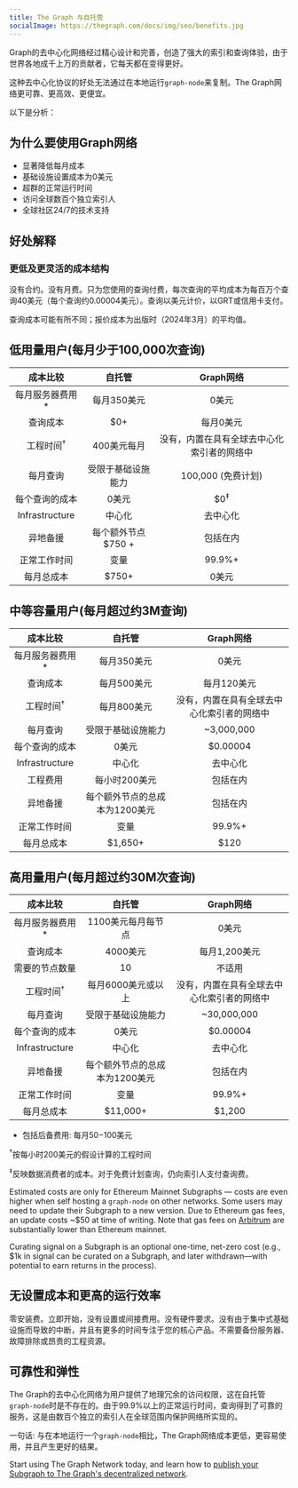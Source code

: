 ```yaml
---
title: The Graph 与自托管
socialImage: https://thegraph.com/docs/img/seo/benefits.jpg
---
```


Graph的去中心化网络经过精心设计和完善，创造了强大的索引和查询体验，由于世界各地成千上万的贡献者，它每天都在变得更好。

这种去中心化协议的好处无法通过在本地运行`graph-node`来复制。The Graph网络更可靠、更高效、更便宜。

以下是分析：

## 为什么要使用Graph网络

- 显著降低每月成本
- 基础设施设置成本为0美元
- 超群的正常运行时间
- 访问全球数百个独立索引人
- 全球社区24/7的技术支持

## 好处解释

### 更低及更灵活的成本结构

没有合约。没有月费。只为您使用的查询付费，每次查询的平均成本为每百万个查询40美元（每个查询约0.00004美元）。查询以美元计价，以GRT或信用卡支付。

查询成本可能有所不同；报价成本为出版时（2024年3月）的平均值。

## 低用量用户(每月少于100,000次查询)

|       成本比较       |                   自托管                   |        Graph网络        |
| :--------------: | :-------------------------------------: | :-------------------: |
|    每月服务器费用 \*    |                 每月350美元                 |          0美元          |
|       查询成本       |                   $0+                   |         每月0美元         |
| 工程时间<sup>†</sup> |                 400美元每月                 | 没有，内置在具有全球去中心化索引者的网络中 |
|       每月查询       |                受限于基础设施能力                |     100,000 (免费计划)    |
|      每个查询的成本     |                   0美元                   |     $0<sup>‡</sup>    |
|  Infrastructure  |                   中心化                   |          去中心化         |
|       异地备援       |              每个额外节点 $750 +              |          包括在内         |
|      正常工作时间      |                    变量                   |         99.9%+        |
|       每月总成本      | <span className="highlight-row" />$750+ |          0美元          |

## 中等容量用户(每月超过约3M查询)

|       成本比较       |                     自托管                    |        Graph网络        |
| :--------------: | :----------------------------------------: | :-------------------: |
|    每月服务器费用 \*    |                   每月350美元                  |          0美元          |
|       查询成本       |                   每月500美元                  |        每月120美元        |
| 工程时间<sup>†</sup> |                   每月800美元                  | 没有，内置在具有全球去中心化索引者的网络中 |
|       每月查询       |                  受限于基础设施能力                 |       ~3,000,000      |
|      每个查询的成本     |                     0美元                    |        $0.00004       |
|  Infrastructure  |                     中心化                    |          去中心化         |
|       工程费用       |                  每小时200美元                  |          包括在内         |
|       异地备援       |              每个额外节点的总成本为1200美元             |          包括在内         |
|      正常工作时间      |                     变量                     |         99.9%+        |
|       每月总成本      | <span className="highlight-row" /> $1,650+ |          $120         |

## 高用量用户(每月超过约30M次查询)

|       成本比较       |                     自托管                     |        Graph网络        |
| :--------------: | :-----------------------------------------: | :-------------------: |
|    每月服务器费用 \*    |                 1100美元每月每节点                 |          0美元          |
|       查询成本       |                    4000美元                   |       每月1,200美元       |
|      需要的节点数量     |                      10                     |          不适用          |
| 工程时间<sup>†</sup> |                 每月6000美元或以上                 | 没有，内置在具有全球去中心化索引者的网络中 |
|       每月查询       |                  受限于基础设施能力                  |      ~30,000,000      |
|      每个查询的成本     |                     0美元                     |        $0.00004       |
|  Infrastructure  |                     中心化                     |          去中心化         |
|       异地备援       |              每个额外节点的总成本为1200美元              |          包括在内         |
|      正常工作时间      |                      变量                     |         99.9%+        |
|       每月总成本      | <span className="highlight-row" /> $11,000+ |         $1,200        |

- 包括后备费用: 每月$50-$100美元

<sup>†</sup>按每小时200美元的假设计算的工程时间

<sup>‡</sup>反映数据消费者的成本。对于免费计划查询，仍向索引人支付查询费。

Estimated costs are only for Ethereum Mainnet Subgraphs — costs are even higher when self hosting a `graph-node` on other networks. Some users may need to update their Subgraph to a new version. Due to Ethereum gas fees, an update costs ~$50 at time of writing. Note that gas fees on [Arbitrum](/archived/arbitrum/arbitrum-faq/) are substantially lower than Ethereum mainnet.

Curating signal on a Subgraph is an optional one-time, net-zero cost (e.g., $1k in signal can be curated on a Subgraph, and later withdrawn—with potential to earn returns in the process).

## 无设置成本和更高的运行效率

零安装费。立即开始，没有设置或间接费用。没有硬件要求。没有由于集中式基础设施而导致的中断，并且有更多的时间专注于您的核心产品。不需要备份服务器、故障排除或昂贵的工程资源。

## 可靠性和弹性

The Graph的去中心化网络为用户提供了地理冗余的访问权限，这在自托管`graph-node`时是不存在的。由于99.9%以上的正常运行时间，查询得到了可靠的服务，这是由数百个独立的索引人在全球范围内保护网络所实现的。

一句话: 与在本地运行一个`graph-node`相比，The Graph网络成本更低，更容易使用，并且产生更好的结果。

Start using The Graph Network today, and learn how to [publish your Subgraph to The Graph's decentralized network](/subgraphs/quick-start/).
